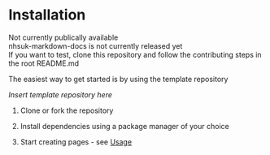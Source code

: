 
# Installation

<WarningCallout>
  <WarningCallout.Label>
    Not currently publically available
  </WarningCallout.Label>
  <div>
    nhsuk-markdown-docs is not currently released yet
    <br />
    If you want to test, clone this repository and follow the contributing steps
    in the root README.md
  </div>
</WarningCallout>

The easiest way to get started is by using the template repository

_Insert template repository here_

1. Clone or fork the repository

2. Install dependencies using a package manager of your choice

3. Start creating pages - see [Usage](/usage)
